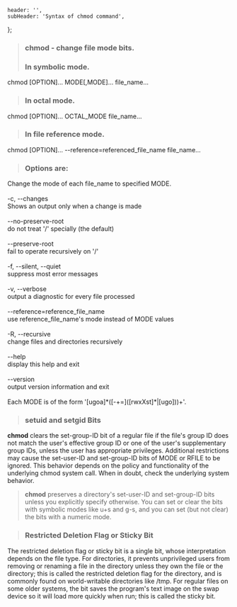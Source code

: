 

    header: '',
    subHeader: 'Syntax of chmod command',
};

<MainLayout>
  <SubjectHeader {...header} />
  <Divider/>

>### chmod - change file mode bits.
>### In symbolic mode.
<CodeElement hideCopy='true'>
  chmod [OPTION]... MODE[,MODE]...  file_name...
</CodeElement>

>### In octal mode.
<CodeElement hideCopy='true'>
  chmod [OPTION]... OCTAL_MODE  file_name...
</CodeElement >

>### In file reference mode.
<CodeElement hideCopy='true'>
  chmod [OPTION]... --reference=referenced_file_name  file_name...
</CodeElement>

>### Options are:
<CodeElement hideCopy='true'>
Change the mode of each file_name to specified MODE.<br/><br/>
-c, --changes<br/>
Shows an output only when a change is made<br/><br/>
--no-preserve-root<br/>
do not treat '/' specially (the default)<br/><br/>
--preserve-root<br/> 
fail to operate recursively on '/'<br/><br/>
-f, --silent, --quiet<br/> 
suppress most error messages<br/><br/>
-v, --verbose<br/> 
output a diagnostic for every file processed<br/><br/>
--reference=reference_file_name<br/> 
use reference_file_name's mode instead of MODE values<br/><br/>
-R, --recursive<br/> 
change files and directories recursively<br/><br/>
--help<br/> 
display this help and exit<br/><br/>
--version<br/> 
output version information and exit<br/><br/>
Each MODE is of the form '[ugoa]*([-+=]([rwxXst]*|[ugo]))+'.
</CodeElement>

>### setuid and setgid Bits
**chmod** clears the set-group-ID bit of a regular file if the file's group ID does not match the user's effective group ID or one of the user's supplementary group IDs, unless the user has appropriate privileges. Additional restrictions may cause the set-user-ID and set-group-ID bits of MODE or RFILE to be ignored. This behavior depends on the policy and functionality of the underlying chmod system call. When in doubt, check the underlying system behavior.

>**chmod** preserves a directory's set-user-ID and set-group-ID bits unless you explicitly specify otherwise. You can set or clear the bits with symbolic modes like u+s and g-s, and you can set (but not clear) the bits with a numeric mode.

>### Restricted Deletion Flag or Sticky Bit
The restricted deletion flag or sticky bit is a single bit, whose interpretation depends on the file type. For directories, it prevents unprivileged users from removing or renaming a file in the directory unless they own the file or the directory; this is called the restricted deletion flag for the directory, and is commonly found on world-writable directories like /tmp. For regular files on some older systems, the bit saves the program's text image on the swap device so it will load more quickly when run; this is called the sticky bit.

</MainLayout>
